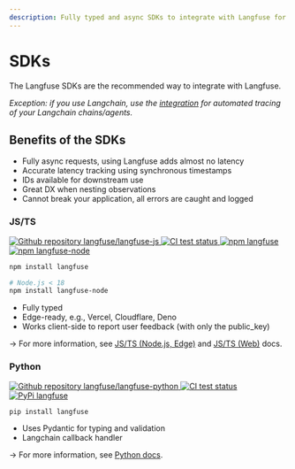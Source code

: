 ```yaml
---
description: Fully typed and async SDKs to integrate with Langfuse for Python and Typescript
---
```



# SDKs

The Langfuse SDKs are the recommended way to integrate with Langfuse.

_Exception: if you use Langchain, use the [integration](/docs/integrations/langchain) for automated tracing of your Langchain chains/agents._

## Benefits of the SDKs

- Fully async requests, using Langfuse adds almost no latency
- Accurate latency tracking using synchronous timestamps
- IDs available for downstream use
- Great DX when nesting observations
- Cannot break your application, all errors are caught and logged

### JS/TS

<div className="flex flex-row flex-wrap gap-2 mt-2">
  <a href="https://github.com/langfuse/langfuse-js">
    <img
      alt="Github repository langfuse/langfuse-js"
      src="https://img.shields.io/badge/repo-langfuse--js-blue?style=flat-square&logo=Github"
    />
  </a>
  <a href="https://github.com/langfuse/langfuse-js/actions/workflows/ci.yml?query=branch%3Amain">
    <img
      src="https://img.shields.io/github/actions/workflow/status/langfuse/langfuse-js/ci.yml?style=flat-square&logo=Github&label=tests"
      alt="CI test status"
    />
  </a>
  <a href="https://www.npmjs.com/package/langfuse">
    <img
      src="https://img.shields.io/npm/v/langfuse?style=flat-square&label=npm+langfuse"
      alt="npm langfuse"
    />
  </a>
  <a href="https://www.npmjs.com/package/langfuse-node">
    <img
      src="https://img.shields.io/npm/v/langfuse-node?style=flat-square&label=npm+langfuse-node"
      alt="npm langfuse-node"
    />
  </a>
</div>

```sh npm2yarn
npm install langfuse

# Node.js < 18
npm install langfuse-node
```

- Fully typed
- Edge-ready, e.g., Vercel, Cloudflare, Deno
- Works client-side to report user feedback (with only the public_key)

→ For more information, see [JS/TS (Node.js, Edge)](/docs/integrations/sdk/typescript) and [JS/TS (Web)](/docs/integrations/sdk/typescript-web) docs.

### Python

<div className="flex flex-row flex-wrap gap-2 mt-2">
  <a href="https://github.com/langfuse/langfuse-python">
    <img
      alt="Github repository langfuse/langfuse-python"
      src="https://img.shields.io/badge/repo-langfuse--python-blue?style=flat-square&logo=Github"
    />
  </a>
  <a href="https://github.com/langfuse/langfuse-python/actions/workflows/ci.yml?query=branch%3Amain">
    <img
      src="https://img.shields.io/github/actions/workflow/status/langfuse/langfuse-python/ci.yml?style=flat-square&logo=Github&label=tests"
      alt="CI test status"
    />
  </a>
  <a href="https://pypi.org/project/langfuse/">
    <img
      src="https://img.shields.io/pypi/v/langfuse?style=flat-square&label=pypi+langfuse"
      alt="PyPi langfuse"
    />
  </a>
</div>

```sh
pip install langfuse
```

- Uses Pydantic for typing and validation
- Langchain callback handler

→ For more information, see [Python docs](/docs/integrations/sdk/python).
